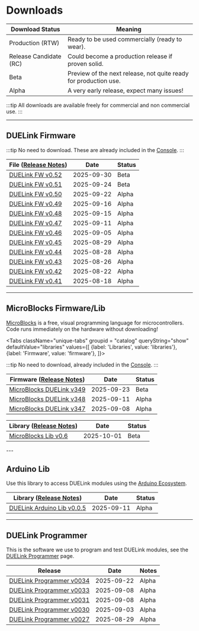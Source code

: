 # Downloads


Download Status | Meaning
--- | ---
Production (RTW) | Ready to be used commercially (ready to wear).
Release Candidate (RC) | Could become a production release if proven solid.
Beta | Preview of the next release, not quite ready for production use.
Alpha | A very early release, expect many issues!

:::tip
All downloads are available freely for commercial and non commercial use.
:::

---

## DUELink Firmware

:::tip
No need to download. These are already included in the [Console](./console).
:::

File ([Release Notes](/docs/release-notes)) | Date | Status
--- | --- | ---
<a download href="/bin/fw/duelink-fw-v052.hex">DUELink FW v0.52</a> | 2025-09-30 | Beta
<a download href="/bin/fw/duelink-fw-v051.hex">DUELink FW v0.51</a> | 2025-09-24 | Beta
<a download href="/bin/fw/duelink-fw-v050.hex">DUELink FW v0.50</a> | 2025-09-22 | Alpha
<a download href="/bin/fw/duelink-fw-v049.hex">DUELink FW v0.49</a> | 2025-09-16 | Alpha
<a download href="/bin/fw/duelink-fw-v048.hex">DUELink FW v0.48</a> | 2025-09-15 | Alpha
<a download href="/bin/fw/duelink-fw-v047.hex">DUELink FW v0.47</a> | 2025-09-11 | Alpha
<a download href="/bin/fw/duelink-fw-v046.hex">DUELink FW v0.46</a> | 2025-09-05 | Alpha
<a download href="/bin/fw/duelink-fw-v045.hex">DUELink FW v0.45</a> | 2025-08-29 | Alpha
<a download href="/bin/fw/duelink-fw-v044.hex">DUELink FW v0.44</a> | 2025-08-28 | Alpha
<a download href="/bin/fw/duelink-fw-v043.hex">DUELink FW v0.43</a> | 2025-08-26 | Alpha
<a download href="/bin/fw/duelink-fw-v042.hex">DUELink FW v0.42</a> | 2025-08-22 | Alpha
<a download href="/bin/fw/duelink-fw-v041.hex">DUELink FW v0.41</a> | 2025-08-18 | Alpha

---

## MicroBlocks Firmware/Lib

[MicroBlocks](/docs/language/microblocks) is a free, visual programming language for microcontrollers. Code runs immediately on the hardware without downloading!


<Tabs className="unique-tabs" groupid = "catalog" queryString="show" defaultValue="libraries"
  values={[
    {label: 'Libraries', value: 'libraries'},
    {label: 'Firmware', value: 'firmware'},
  ]}>

<TabItem value="firmware">

:::tip
No need to download, already included in the [Console](./console).
:::

Firmware ([Release Notes](/docs/release-notes)) | Date | Status
--- | --- | --- |
<a download href="/bin/microblocks/duelink-microblocks-v349.hex">MicroBlocks DUELink v349</a> | 2025-09-23 | Beta
<a download href="/bin/microblocks/duelink-microblocks-v348.hex">MicroBlocks DUELink v348</a> | 2025-09-11 | Alpha
<a download href="/bin/microblocks/duelink-microblocks-v347.hex">MicroBlocks DUELink v347</a> | 2025-09-08 | Alpha


</TabItem>

<TabItem value="libraries">

Library ([Release Notes](/docs/release-notes)) | Date | Status
--- | ---------- | ------- |
<a download href="/code/libraries/microblocks/microblocks-lib-v0.6.zip">MicroBlocks Lib v0.6</a> | 2025-10-01 | Beta

</TabItem>
</Tabs>
---

## Arduino Lib

Use this library to access DUELink modules using the [Arduino Ecosystem](./hw/arduino). 

Library ([Release Notes](/docs/release-notes))                   | Date       | Status
--- | --- | ---
<a download href="/code/libraries/arduino/duelink-libraries-arduino-0.0.5.zip">DUELink Arduino Lib v0.0.5</a> | 2025-09-11 | Alpha
---

## DUELink Programmer

This is the software we use to program and test DUELink modules, see the [DUELink Programmer](./programmer) page.

Release | Date | Notes
--- | --- | ---
<a download href="/bin/prog/DUELink Programmer Setup v0034.msi">DUELink Programmer v0034</a> | 2025-09-22 | Alpha
<a download href="/bin/prog/DUELink Programmer Setup v0033.msi">DUELink Programmer v0033</a> | 2025-09-08 | Alpha
<a download href="/bin/prog/DUELink Programmer Setup v0031.msi">DUELink Programmer v0031</a> | 2025-09-08 | Alpha
<a download href="/bin/prog/DUELink Programmer Setup v0030.msi">DUELink Programmer v0030</a> | 2025-09-03 | Alpha
<a download href="/bin/prog/DUELink Programmer Setup v0027.msi">DUELink Programmer v0027</a> | 2025-08-29 | Alpha
